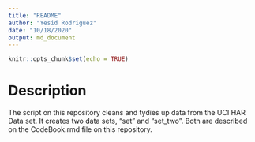 ```yaml
---
title: "README"
author: "Yesid Rodriguez"
date: "10/18/2020"
output: md_document
---
```


```r
knitr::opts_chunk$set(echo = TRUE)
```

# Description

The script on this repository cleans and tydies up data from the UCI HAR Data set. It creates two data sets, "set" and "set_two". Both are described on the CodeBook.rmd file on this repository.
